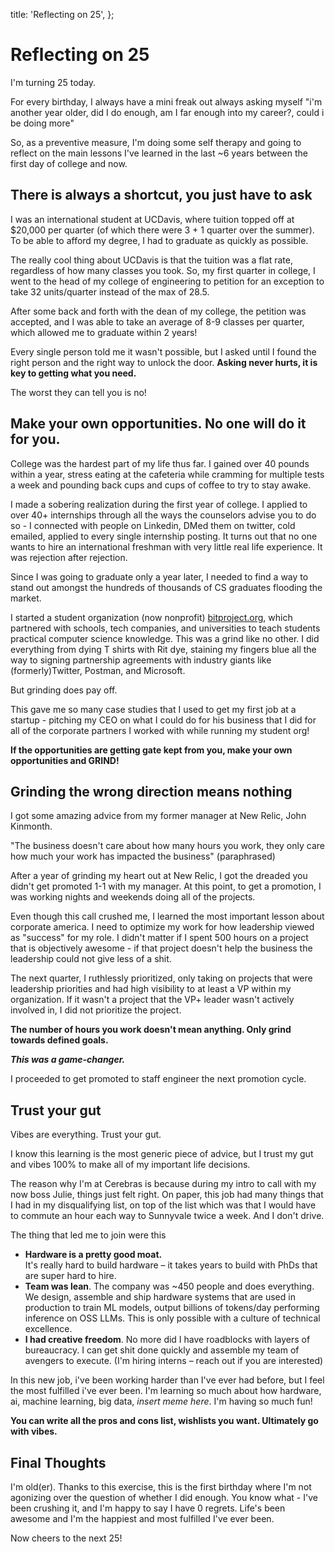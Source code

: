 
  title: 'Reflecting on 25',
};

# Reflecting on 25

<AnimatedName />

I'm turning 25 today.

For every birthday, I always have a mini freak out always asking myself "i'm another year older, did I do enough, am I far enough into my career?, could i be doing more"

So, as a preventive measure, I'm doing some self therapy and going to reflect on the main lessons I've learned in the last ~6 years between the first day of college and now.

## There is always a shortcut, you just have to ask

I was an international student at UCDavis, where tuition topped off at $20,000 per quarter (of which there were 3 + 1 quarter over the summer). To be able to afford my degree, I had to graduate as quickly as possible.

The really cool thing about UCDavis is that the tuition was a flat rate, regardless of how many classes you took. So, my first quarter in college, I went to the head of my college of engineering to petition for an exception to take 32 units/quarter instead of the max of 28.5.

After some back and forth with the dean of my college, the petition was accepted, and I was able to take an average of 8-9 classes per quarter, which allowed me to graduate within 2 years!

Every single person told me it wasn't possible, but I asked until I found the right person and the right way to unlock the door. **Asking never hurts, it is key to getting what you need.** 

The worst they can tell you is no!

## Make your own opportunities. No one will do it for you.

College was the hardest part of my life thus far. I gained over 40 pounds within a year, stress eating at the cafeteria while cramming for multiple tests a week and pounding back cups and cups of coffee to try to stay awake.

I made a sobering realization during the first year of college. I applied to over 40+ internships through all the ways the counselors advise you to do so - I connected with people on Linkedin, DMed them on twitter, cold emailed, applied to every single internship posting. It turns out that no one wants to hire an international freshman with very little real life experience. It was rejection after rejection.

Since I was going to graduate only a year later, I needed to find a way to stand out amongst the hundreds of thousands of CS graduates flooding the market.

I started a student organization (now nonprofit) [bitproject.org](http://bitproject.org), which partnered with schools, tech companies, and universities to teach students practical computer science knowledge. This was a grind like no other. I did everything from dying T shirts with Rit dye, staining my fingers blue all the way to signing partnership agreements with industry giants like (formerly)Twitter, Postman, and Microsoft.

But grinding does pay off.

This gave me so many case studies that I used to get my first job at a startup - pitching my CEO on what I could do for his business that I did for all of the corporate partners I worked with while running my student org!

**If the opportunities are getting gate kept from you, make your own opportunities and GRIND!**

## Grinding the wrong direction means nothing

I got some amazing advice from my former manager at New Relic, John Kinmonth.

"The business doesn't care about how many hours you work, they only care how much your work has impacted the business" (paraphrased)

After a year of grinding my heart out at New Relic, I got the dreaded you didn't get promoted 1-1 with my manager. At this point, to get a promotion, I was working nights and weekends doing all of the projects.

Even though this call crushed me, I learned the most important lesson about corporate america. I need to optimize my work for how leadership viewed as "success" for my role. I didn't matter if I spent 500 hours on a project that is objectively awesome - if that project doesn't help the business the leadership could not give less of a shit.

The next quarter, I ruthlessly prioritized, only taking on projects that were leadership priorities and had high visibility to at least a VP within my organization. If it wasn't a project that the VP+ leader wasn't actively involved in, I did not prioritize the project.

**The number of hours you work doesn't mean anything. Only grind towards defined goals.** 

***This was a game-changer.***

I proceeded to get promoted to staff engineer the next promotion cycle.

## Trust your gut

Vibes are everything. Trust your gut.

I know this learning is the most generic piece of advice, but I trust my gut and vibes 100% to make all of my important life decisions.

The reason why I'm at Cerebras is because during my intro to call with my now boss Julie, things just felt right. On paper, this job had many things that I had in my disqualifying list, on top of the list which was that I would have to commute an hour each way to Sunnyvale twice a week. And I don't drive.

The thing that led me to join were this

- **Hardware is a pretty good moat.**  
  It's really hard to build hardware – it takes years to build with PhDs that are super hard to hire.  
- **Team was lean**. The company was ~450 people and does everything. We design, assemble and ship hardware systems that are used in production to train ML models, output billions of tokens/day performing inference on OSS LLMs. This is only possible with a culture of technical excellence.   
- **I had creative freedom**. No more did I have roadblocks with layers of bureaucracy. I can get shit done quickly and assemble my team of avengers to execute. (I'm hiring interns – reach out if you are interested)

In this new job, i've been working harder than I've ever had before, but I feel the most fulfilled i've ever been. I'm learning so much about how hardware, ai, machine learning, big data, *insert meme here*. I'm having so much fun!

**You can write all the pros and cons list, wishlists you want. Ultimately go with vibes.**

## Final Thoughts

I'm old(er). Thanks to this exercise, this is the first birthday where I'm not agonizing over the question of whether I did enough. You know what - I've been crushing it, and I'm happy to say I have 0 regrets. Life's been awesome and I'm the happiest and most fulfilled I've ever been.

Now cheers to the next 25!
